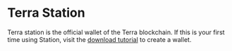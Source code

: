 
# Terra Station

Terra station is the official wallet of the Terra blockchain. If this is your first time using Station, visit the [download tutorial](./download/README.mdx) to create a wallet.

<CardSection cards={terraStationCards} />
